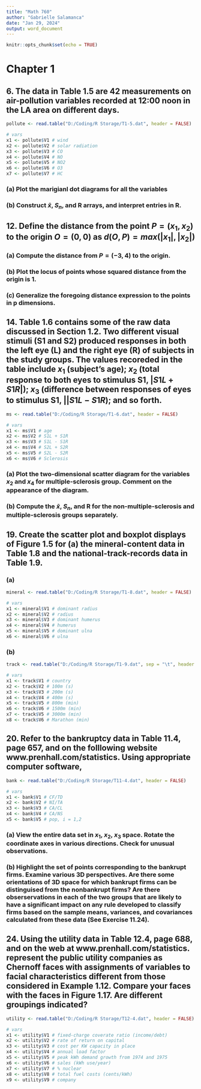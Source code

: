 ```yaml
---
title: "Math 760"
author: "Gabrielle Salamanca"
date: "Jan 29, 2024"
output: word_document
---
```


```r
knitr::opts_chunk$set(echo = TRUE)
```

# Chapter 1

## 6. The data in Table 1.5 are 42 measurements on air-pollution variables recorded at 12:00 noon in the LA area on different days.

```r
pollute <- read.table("D:/Coding/R Storage/T1-5.dat", header = FALSE)

# vars
x1 <- pollute$V1 # wind
x2 <- pollute$V2 # solar radiation
x3 <- pollute$V3 # CO
x4 <- pollute$V4 # NO
x5 <- pollute$V5 # NO2
x6 <- pollute$V6 # O3
x7 <- pollute$V7 # HC
```

### (a) Plot the marigianl dot diagrams for all the variables

### (b) Construct $\bar{x}$, $S_n$, and **R** arrays, and interpret entries in **R**.

## 12. Define the distance from the point $P = (x_1, x_2)$ to the origin $O = (0,0)$ as $d(O,P) = max(|x_1|,|x_2|)$

### (a) Compute the distance from $P = (-3,4)$ to the origin.

### (b) Plot the locus of points whose squared distance from the origin is 1.

### (c) Generalize the foregoing distance expression to the points in p dimensions.

## 14. Table 1.6 contains some of the raw data discussed in Section 1.2. Two different visual stimuli (S1 and S2) produced responses in both the left eye (L) and the right eye (R) of subjects in the study groups. The values recoreded in the table include $x_1$ (subject's age); $x_2$ (total response to both eyes to stimulus S1, $|S1L + S1R|$); $x_3$ (difference between responses of eyes to stimulus S1, $||S1L - S1R$); and so forth.

```r
ms <- read.table("D:/Coding/R Storage/T1-6.dat", header = FALSE)

# vars
x1 <- ms$V1 # age
x2 <- ms$V2 # S1L + S1R
x3 <- ms$V3 # S1L - S1R
x4 <- ms$V4 # S2L + S2R
x5 <- ms$V5 # S2L - S2R
x6 <- ms$V6 # Sclerosis
```

### (a) Plot the two-dimensional scatter diagram for the variables $x_2$ and $x_4$ for multiple-sclerosis group. Comment on the appearance of the diagram.

### (b) Compute the $\bar{x}$, $S_n$, and **R** for the non-multiple-sclerosis and multiple-sclerosis groups separately.

## 19. Create the scatter plot and boxplot displays of Figure 1.5 for (a) the mineral-content data in Table 1.8 and the national-track-records data in Table 1.9.

### (a)

```r
mineral <- read.table("D:/Coding/R Storage/T1-8.dat", header = FALSE)

# vars
x1 <- mineral$V1 # dominant radius
x2 <- mineral$V2 # radius
x3 <- mineral$V3 # dominant humerus
x4 <- mineral$V4 # humerus
x5 <- mineral$V5 # dominant ulna
x6 <- mineral$V6 # ulna
```

### (b)

```r
track <- read.table("D:/Coding/R Storage/T1-9.dat", sep = "\t", header = FALSE)

# vars
x1 <- track$V1 # country
x2 <- track$V2 # 100m (s)
x3 <- track$V3 # 200m (s)
x4 <- track$V4 # 400m (s)
x5 <- track$V5 # 800m (min)
x6 <- track$V6 # 1500m (min)
x7 <- track$V5 # 3000m (min)
x8 <- track$V6 # Marathon (min)
```

## 20. Refer to the bankruptcy data in Table 11.4, page 657, and on the folllowing website www.prenhall.com/statistics. Using appropriate computer software,

```r
bank <- read.table("D:/Coding/R Storage/T11-4.dat", header = FALSE)

# vars
x1 <- bank$V1 # CF/TD
x2 <- bank$V2 # NI/TA
x3 <- bank$V3 # CA/CL
x4 <- bank$V4 # CA/NS
x5 <- bank$V5 # pop, i = 1,2
```


### (a) View the entire data set in $x_1$, $x_2$, $x_3$ space. Rotate the coordinate axes in various directions. Check for unusual observations.

### (b) Highlight the set of points corresponding to the bankrupt firms. Examine various 3D perspectives. Are there some orientations of 3D space for which bankrupt firms can be distinguised from the nonbankrupt firms? Are there obserservations in each of the two groups that are likely to have a significant impact on any rule developed to classify firms based on the sample means, variances, and covariances calculated from these data (See Exercise 11.24).

## 24. Using the utility data in Table 12.4, page 688, and on the web at www.prenhall.com/statistics. represent the public utility companies as Chernoff faces with assignments of variables to facial characteristics different from those considered in Example 1.12. Compare your faces with the faces in Figure 1.17. Are different groupings indicated?

```r
utility <- read.table("D:/Coding/R Storage/T12-4.dat", header = FALSE)

# vars
x1 <- utility$V1 # fixed-charge coverate ratio (income/debt)
x2 <- utility$V2 # rate of return on capital
x3 <- utility$V3 # cost per KW capacity in place
x4 <- utility$V4 # annual load factor
x5 <- utility$V5 # peak kWh demand growth from 1974 and 1975
x6 <- utility$V6 # sales (kWh use/year)
x7 <- utility$V7 # % nuclear
x8 <- utility$V8 # total fuel costs (cents/kWh)
x9 <- utility$V9 # company
```

